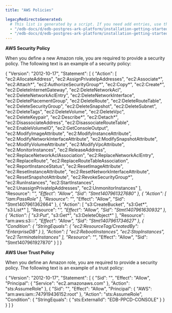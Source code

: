 ```yaml
---
title: "AWS Policies"

legacyRedirectsGenerated:
  # This list is generated by a script. If you need add entries, use the `legacyRedirects` key.
  - "/edb-docs/d/edb-postgres-ark-platform/installation-getting-started/getting-started-guide/3.5/aws_policies.html"
  - "/edb-docs/d/edb-postgres-ark-platform/installation-getting-started/getting-started-guide/latest/aws_policies.html"
---
```


<div id="aws_policies" class="registered_link"></div>

**AWS Security Policy**

When you define a new Amazon role, you are required to provide a security policy. The following text is an example of a security policy:

{
"Version": "2012-10-17",
"Statement": \[ {
"Action": \[
"ec2:AllocateAddress",
"ec2:AssignPrivateIpAddresses",
"ec2:Associate*",
"ec2:Attach*",
"ec2:AuthorizeSecurityGroup*",
"ec2:Copy*",
"ec2:Create*",
"ec2:DeleteInternetGateway",
"ec2:DeleteNetworkAcl",
"ec2:DeleteNetworkAclEntry",
"ec2:DeleteNetworkInterface",
"ec2:DeletePlacementGroup",
"ec2:DeleteRoute",
"ec2:DeleteRouteTable",
"ec2:DeleteSecurityGroup",
"ec2:DeleteSnapshot",
"ec2:DeleteSubnet",
"ec2:DeleteTags",
"ec2:DeleteVolume",
"ec2:DeleteVpc",
"ec2:DeleteKeypair",
"ec2:Describe*",
"ec2:Detach*",
"ec2:DisassociateAddress",
"ec2:DisassociateRouteTable",
"ec2:EnableVolumeIO",
"ec2:GetConsoleOutput",
"ec2:ModifyImageAttribute",
"ec2:ModifyInstanceAttribute",
"ec2:ModifyNetworkInterfaceAttribute",
"ec2:ModifySnapshotAttribute",
"ec2:ModifyVolumeAttribute",
"ec2:ModifyVpcAttribute",
"ec2:MonitorInstances",
"ec2:ReleaseAddress",
"ec2:ReplaceNetworkAclAssociation",
"ec2:ReplaceNetworkAclEntry",
"ec2:ReplaceRoute",
"ec2:ReplaceRouteTableAssociation",
"ec2:ReportInstanceStatus",
"ec2:ResetImageAttribute",
"ec2:ResetInstanceAttribute",
"ec2:ResetNetworkInterfaceAttribute",
"ec2:ResetSnapshotAttribute",
"ec2:RevokeSecurityGroup*",
"ec2:RunInstances",
"ec2:StartInstances",
"ec2:UnassignPrivateIpAddresses",
"ec2:UnmonitorInstances"
],
"Resource": "*",
"Effect": "Allow",
"Sid": "Stmt1407961327680"
}, {
"Action": \[
"iam:PassRole"
],
"Resource": "*",
"Effect": "Allow",
"Sid": "Stmt1407961362664"
}, {
"Action": \[
"s3:CreateBucket",
"s3:Get*",
"s3:List*"
],
"Resource": "*",
"Effect": "Allow",
"Sid": "Stmt1407961630932"
}, {
"Action": \[
"s3:Put*",
"s3:Get*",
"s3:DeleteObject*"
],
"Resource": "arn:aws:s3:::*",
"Effect": "Allow",
"Sid": "Stmt1407961734627"
}, {
"Condition": {
"StringEquals": {
"ec2:ResourceTag/CreatedBy": "EnterpriseDB"
}
},
"Action": \[
"ec2:RebootInstances",
"ec2:StopInstances",
"ec2:TerminateInstances"
],
"Resource": "*",
"Effect": "Allow",
"Sid": "Stmt1407961927870"
}
]
}

**AWS User Trust Policy**

When you define an Amazon role, you are required to provide a security policy. The following text is an example of a trust policy:

{
"Version": "2012-10-17",
"Statement": \[
{
"Sid": "",
"Effect": "Allow",
"Principal": {
"Service": "ec2.amazonaws.com"
},
"Action": "sts:AssumeRole"
},
{
"Sid": "",
"Effect": "Allow",
"Principal": {
"AWS": "arn:aws:iam::747919436152:root"
},
"Action": "sts:AssumeRole",
"Condition": {
"StringEquals": {
"sts:ExternalId": "EDB-PPCD-CONSOLE"
}
}
}
]
}
